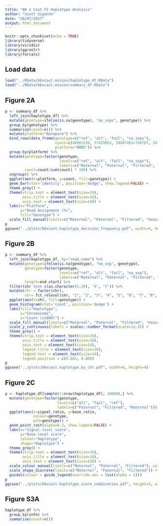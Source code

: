 ```yaml
---
title: "B6 x Cast F1 Haplotype Analysis"
author: "Scott Gigante"
date: "20/07/2017"
output: html_document
---
```


```r
knitr::opts_chunk$set(echo = TRUE)
library(tidyverse)
library(viridis)
library(ggrastr)
library(forcats)
```

## Load data

```r
load("../RData/b6xcast.minion/haplotype_df.RData")
load("../RData/b6xcast.minion/summary_df.RData")
```

## Figure 2A

```r
p <- summary_df %>%
  left_join(haplotype_df) %>%
  mutate(genotype=ifelse(is.na(genotype), "no_snps", genotype)) %>%
  group_by(genotype) %>%
  summarise(count=n()) %>%
  mutate(platform="Nanopore") %>%
  bind_rows(data_frame(genotype=c("ref", "alt", "fail", "no_snps"), 
                       count=c(40981538, 37429063, 28687481+766787, 247353524),
                       platform="RRBS")) %>%
  group_by(platform) %>%
  mutate(genotype=factor(genotype, 
                         levels=c("ref", "alt", "fail", "no_snps"), 
                         labels=c("Maternal", "Paternal", "Filtered", "Unassignable")),
         count=count/sum(count) * 100) %>%
  ungroup() %>%
  ggplot(aes(x=platform, y=count, fill=genotype)) +
  geom_bar(stat='identity', position='dodge', show.legend=FALSE) +
  theme_grey() +
  theme(strip.text = element_text(size=16),
        axis.title = element_text(size=16),
        axis.text = element_text(size=14)) +
  labs(x="Platform",
       y="Read Assignment (%)",
       fill="Genotype") +
  scale_fill_manual(limits=c("Maternal", "Paternal", "Filtered", "Unassignable"), values=c("#F8766D", "#00BFC4", "grey50", "black"))
p
ggsave("../plots/b6xcast.haplotype_decision_frequency.pdf", width=4, height=4)
```

## Figure 2B

```r
p <- summary_df %>%
  left_join(haplotype_df, by="read_name") %>%
  mutate(genotype=ifelse(is.na(genotype), "no_snp", genotype),
         genotype=factor(genotype,
                         levels=c("ref", "alt", "fail", "no_snp"),
                         labels=c("Maternal", "Paternal", "Filtered", "Unassignable")),
         length=end-start) %>%
  filter(chr %in% c(as.character(1:20), 'X', 'Y')) %>%
  mutate(chr = factor(chr),
         chr= fct_relevel(chr, "1", "2", "3", "4", "5", "6", "7", "8", "9")) %>%
  ggplot(aes(x=chr, fill=genotype)) +
  geom_histogram(stat='count', position='dodge') +
  labs(fill="Haplotype", 
       x="Chromosome",
       y="Count (x1000)") +
  scale_fill_manual(limits=c("Maternal", "Paternal", "Filtered", "Unassignable"), values=c("#F8766D", "#00BFC4", "grey50", "black")) +
  scale_y_continuous(labels = scales::number_format(scale=1e-3)) +
  theme_grey() +
  theme(strip.text = element_text(size=16),
        axis.title = element_text(size=16),
        axis.text = element_text(size=14),
        legend.title = element_text(size=16),
        legend.text = element_text(size=14),
        legend.position = c(0.865, 0.80))
p
ggsave("../plots/b6xcast.haplotype_by_chr.pdf", width=8, height=4)
```

## Figure 2C

```r
p <- haplotype_df[sample(1:nrow(haplotype_df), 10000),] %>%
  mutate(genotype=factor(genotype,
                        levels=c("alt", "fail", "ref"),
                        labels=c("Paternal", "Filtered", "Maternal"))) %>%
  ggplot(aes(x=signal_ratio, y=base_ratio, 
             colour=genotype, 
             pch=genotype)) +
  geom_point_rast(alpha=0.2, show.legend=FALSE) +
  labs(x="Signal-level score",
       y="Base-level score",
       colour="Haplotype",
       shape="Haplotype") +
  theme_grey() +
  theme(strip.text = element_text(size=16),
        axis.title = element_text(size=16),
        axis.text = element_text(size=14)) + 
  scale_colour_manual(limits=c("Maternal", "Paternal", "Filtered"), values=c("#F8766D", "#00BFC4", "grey50")) +
  scale_shape_discrete(limits=c("Maternal", "Paternal", "Filtered")) +
  guides(colour = guide_legend(override.aes = list(alpha = 1)))
p
ggsave("../plots/b6xcast.haplotype_score_combination.pdf", height=4, width=6)
```

## Figure S3A

```r
haplotype_df %>%
  group_by(info) %>%
  summarise(count=n())
```
